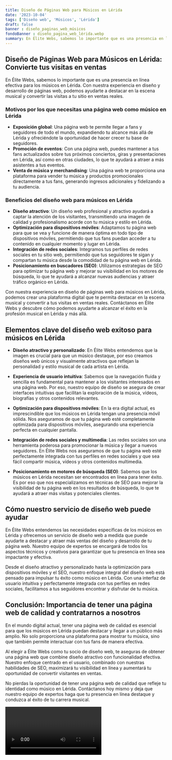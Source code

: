 ```yaml
---
title: Diseño de Páginas Web para Músicos en Lérida
date: '2023-10-04'
tags: ['Diseño web', 'Músicos', 'Lérida']
draft: false
banner : diseño_paginas_web_músicos
fondoBanner : diseño_pagina_web_lérida.webp
summary: En Élite Webs, sabemos lo importante que es una presencia en línea efectiva para los músicos en Lérida. Con nuestra experiencia en diseño y desarrollo de páginas web, podemos ayudarte a destacar en la escena musical y convertir las visitas a tu sitio en ventas reales.
---
```


## Diseño de Páginas Web para Músicos en Lérida: Convierte tus visitas en ventas

En Élite Webs, sabemos lo importante que es una presencia en línea efectiva para los músicos en Lérida. Con nuestra experiencia en diseño y desarrollo de páginas web, podemos ayudarte a destacar en la escena musical y convertir las visitas a tu sitio en ventas reales.

### Motivos por los que necesitas una página web como músico en Lérida

- **Exposición global**: Una página web te permite llegar a fans y seguidores de todo el mundo, expandiendo tu alcance más allá de Lérida y ofreciéndote la oportunidad de hacer crecer tu base de seguidores.
- **Promoción de eventos**: Con una página web, puedes mantener a tus fans actualizados sobre tus próximos conciertos, giras y presentaciones en Lérida, así como en otras ciudades, lo que te ayudará a atraer a más asistentes a tus eventos.
- **Venta de música y merchandising**: Una página web te proporciona una plataforma para vender tu música y productos promocionales directamente a tus fans, generando ingresos adicionales y fidelizando a tu audiencia.

### Beneficios del diseño web para músicos en Lérida

- **Diseño atractivo**: Un diseño web profesional y atractivo ayudará a captar la atención de los visitantes, transmitiendo una imagen de calidad y profesionalismo acorde con tu música y estilo en Lérida.
- **Optimización para dispositivos móviles**: Adaptamos tu página web para que se vea y funcione de manera óptima en todo tipo de dispositivos móviles, permitiendo que tus fans puedan acceder a tu contenido en cualquier momento y lugar en Lérida.
- **Integración de redes sociales**: Integramos tus perfiles de redes sociales en tu sitio web, permitiendo que tus seguidores te sigan y compartan tu música desde la comodidad de tu página web en Lérida.
- **Posicionamiento en buscadores (SEO)**: Utilizamos estrategias de SEO para optimizar tu página web y mejorar su visibilidad en los motores de búsqueda, lo que te ayudará a alcanzar nuevas audiencias y atraer tráfico orgánico en Lérida.

Con nuestra experiencia en diseño de páginas web para músicos en Lérida, podemos crear una plataforma digital que te permita destacar en la escena musical y convertir a tus visitas en ventas reales. Contáctanos en Élite Webs y descubre cómo podemos ayudarte a alcanzar el éxito en la profesión musical en Lérida y más allá.

<GifSeo />

<Cta />

## Elementos clave del diseño web exitoso para músicos en Lérida

- **Diseño atractivo y personalizado**: En Élite Webs entendemos que la imagen es crucial para que un músico destaque, por eso creamos diseños web únicos y visualmente atractivos que reflejan la personalidad y estilo musical de cada artista en Lérida.

- **Experiencia de usuario intuitiva**: Sabemos que la navegación fluida y sencilla es fundamental para mantener a los visitantes interesados en una página web. Por eso, nuestro equipo de diseño se asegura de crear interfaces intuitivas que facilitan la exploración de la música, vídeos, biografías y otros contenidos relevantes.

- **Optimización para dispositivos móviles**: En la era digital actual, es imprescindible que los músicos en Lérida tengan una presencia móvil sólida. Nos aseguramos de que tu página web esté completamente optimizada para dispositivos móviles, asegurando una experiencia perfecta en cualquier pantalla.

- **Integración de redes sociales y multimedia**: Las redes sociales son una herramienta poderosa para promocionar la música y llegar a nuevos seguidores. En Élite Webs nos aseguramos de que tu página web esté perfectamente integrada con tus perfiles en redes sociales y que sea fácil compartir música, vídeos y otros contenidos multimedia.

- **Posicionamiento en motores de búsqueda (SEO)**: Sabemos que los músicos en Lérida necesitan ser encontrados en línea para tener éxito. Es por eso que nos especializamos en técnicas de SEO para mejorar la visibilidad de tu página web en los resultados de búsqueda, lo que te ayudará a atraer más visitas y potenciales clientes.

## Cómo nuestro servicio de diseño web puede ayudar

En Élite Webs entendemos las necesidades específicas de los músicos en Lérida y ofrecemos un servicio de diseño web a medida que puede ayudarte a destacar y atraer más ventas del diseño y desarrollo de tu página web. Nuestro equipo de expertos se encargará de todos los aspectos técnicos y creativos para garantizar que tu presencia en línea sea impactante y efectiva.

Desde el diseño atractivo y personalizado hasta la optimización para dispositivos móviles y el SEO, nuestro enfoque integral del diseño web está pensado para impulsar tu éxito como músico en Lérida. Con una interfaz de usuario intuitiva y perfectamente integrada con tus perfiles en redes sociales, facilitamos a tus seguidores encontrar y disfrutar de tu música.

## Conclusión: Importancia de tener una página web de calidad y contratarnos a nosotros

En el mundo digital actual, tener una página web de calidad es esencial para que los músicos en Lérida puedan destacar y llegar a un público más amplio. No solo proporciona una plataforma para mostrar tu música, sino que también permite interactuar con tus fans de manera efectiva.

Al elegir a Élite Webs como tu socio de diseño web, te aseguras de obtener una página web que combine diseño atractivo con funcionalidad efectiva. Nuestro enfoque centrado en el usuario, combinado con nuestras habilidades de SEO, maximizará tu visibilidad en línea y aumentará tu oportunidad de convertir visitantes en ventas.

No pierdas la oportunidad de tener una página web de calidad que refleje tu identidad como músico en Lérida. Contáctanos hoy mismo y deja que nuestro equipo de expertos haga que tu presencia en línea destaque y conduzca al éxito de tu carrera musical.

<Video />

<CtaBot job='Músicos' city='Lérida'/>

<Gmaps query='Lérida+españa+maps' />